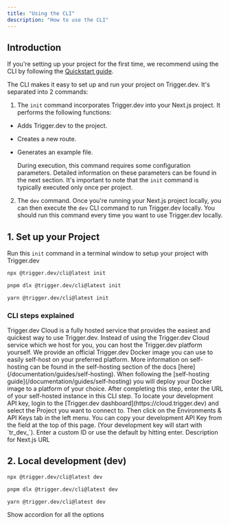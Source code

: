 ```yaml
---
title: "Using the CLI"
description: "How to use the CLI"
---
```


## Introduction

If you're setting up your project for the first time, we recommend using the CLI by following the [Quickstart guide](/documentation/quickstart).

The CLI makes it easy to set up and run your project on Trigger.dev. It's separated into 2 commands:

1. The `init` command incorporates Trigger.dev into your Next.js project. It performs the following functions:

- Adds Trigger.dev to the project.
- Creates a new route.
- Generates an example file.

  During execution, this command requires some configuration parameters. Detailed information on these parameters can be found in the next section. It's important to note that the `init` command is typically executed only once per project.

2. The `dev` command. Once you're running your Next.js project locally, you can then execute the `dev` CLI command to run Trigger.dev locally. You should run this command every time you want to use Trigger.dev locally.

## 1. Set up your Project

Run this `init` command in a terminal window to setup your project with Trigger.dev

<CodeGroup>

```bash npm
npx @trigger.dev/cli@latest init
```

```bash pnpm
pnpm dlx @trigger.dev/cli@latest init
```

```bash yarn
yarn @trigger.dev/cli@latest init
```

</CodeGroup>

### CLI steps explained

<AccordionGroup>
  <Accordion title="Are you using the Trigger.dev cloud or self-hosted?">
    <ResponseField name="Option 1: Trigger.dev Cloud">
      Trigger.dev Cloud is a fully hosted service that provides the easiest and quickest way to use Trigger.dev.
    </ResponseField>
    <ResponseField name="Option 2: Self-hosted">
      Instead of using the Trigger.dev Cloud service which we host for you, you
      can host the Trigger.dev platform yourself. We provide an official
      Trigger.dev Docker image you can use to easily self-host on your preferred
      platform. More information on self-hosting can be found in the
      self-hosting section of the docs
      [here](/documentation/guides/self-hosting).
      <Accordion title="Enter the URL of your self-hosted Trigger.dev instance">
        When following the [self-hosting guide](/documentation/guides/self-hosting) you will deploy your Docker image to a platform of your choice. After completing this step, enter the URL of your self-hosted instance in this CLI step. 
      </Accordion>
    </ResponseField>

  </Accordion>

<Accordion title="Enter your development API key">
  To locate your development API key, login to the [Trigger.dev
  dashboard](https://cloud.trigger.dev) and select the Project you want to
  connect to. Then click on the Environments & API Keys tab in the left menu.
  You can copy your development API Key from the field at the top of this page.
  (Your development key will start with `tr_dev_`).
</Accordion>

<Accordion title="Enter a unique ID for your endpoint">
  Enter a custom ID or use the default by hitting enter.
</Accordion>

<Accordion title="What's the URL of your Next.js project?">
  Description for Next.js URL
</Accordion>

</AccordionGroup>

## 2. Local development (dev)

<CodeGroup>

```bash npm
npx @trigger.dev/cli@latest dev
```

```bash pnpm
pnpm dlx @trigger.dev/cli@latest dev
```

```bash yarn
yarn @trigger.dev/cli@latest dev
```

</CodeGroup>

Show accordion for all the options
